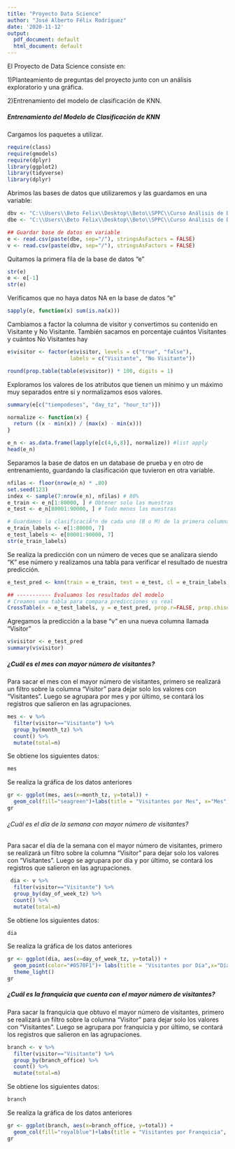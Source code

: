 ---
title: "Proyecto Data Science"
author: "José Alberto Félix Rodríguez"
date: '2020-11-12'
output:
  pdf_document: default
  html_document: default
---

El Proyecto de Data Science consiste en:

1)Planteamiento de preguntas del proyecto junto con un análisis exploratorio y una gráfica.

2)Entrenamiento del modelo de clasificación de KNN.


##### Entrenamiento del Modelo de Clasificación de KNN


Cargamos los paquetes a utilizar.

```{r setup, include=TRUE}
require(class)
require(gmodels)
require(dplyr)
library(ggplot2)
library(tidyverse)
library(dplyr)
```

Abrimos las bases de datos que utilizaremos y las guardamos en una variable:

```{r}
dbv <- "C:\\Users\\Beto Felix\\Desktop\\Beto\\SPPC\\Curso Análisis de Datos\\klustera\\v.csv"
dbe <- "C:\\Users\\Beto Felix\\Desktop\\Beto\\SPPC\\Curso Análisis de Datos\\klustera\\e.csv"

## Guardar base de datos en variable
e <- read.csv(paste(dbe, sep="/"), stringsAsFactors = FALSE)
v <- read.csv(paste(dbv, sep="/"), stringsAsFactors = FALSE)
```

Quitamos la primera fila de la base de datos "e"
```{r}
str(e)
e <- e[-1]
str(e)
```

Verificamos que no haya datos NA en la base de datos "e"
```{r}
sapply(e, function(x) sum(is.na(x)))
```

Cambiamos a factor la columna de visitor y convertimos su contenido en Visitante y No Visitante.
También sacamos en porcentaje cuántos Visitantes y cuántos No Visitantes hay
```{r}
e$visitor <- factor(e$visitor, levels = c("true", "false"),
                    labels = c("Visitante", "No Visitante"))

round(prop.table(table(e$visitor)) * 100, digits = 1)
```

Exploramos los valores de los atributos que tienen un mínimo y un máximo muy separados entre si y normalizamos esos valores.
```{r}
summary(e[c("tiempodeses", "day_tz", "hour_tz")])

normalize <- function(x) {
  return ((x - min(x)) / (max(x) - min(x)))
}

e_n <- as.data.frame(lapply(e[c(4,6,8)], normalize)) #list apply
head(e_n)
```

Separamos la base de datos en un database de prueba y en otro de entrenamiento, guardando la clasificación que tuvieron en otra variable.
```{r}
nfilas <- floor(nrow(e_n) * .80)
set.seed(123)
index <- sample(7:nrow(e_n), nfilas) # 80%
e_train <- e_n[1:80000, ] # Obtener solo las muestras
e_test <- e_n[80001:90000, ] # Todo menos las muestras

# Guardamos la clasificaciÃ³n de cada uno (B o M) de la primera columna
e_train_labels <- e[1:80000, 7]
e_test_labels <- e[80001:90000, 7]
str(e_train_labels)
```

Se realiza la predicción con un número de veces que se analizara siendo "K" ese número y realizamos una tabla para verificar el resultado de nuestra predicción.
```{r}
e_test_pred <- knn(train = e_train, test = e_test, cl = e_train_labels, k = 30)

## ----------- Evaluamos los resultados del modelo 
# Creamos una tabla para compara predicciones vs real
CrossTable(x = e_test_labels, y = e_test_pred, prop.r=FALSE, prop.chisq = FALSE)
```

Agregamos la predicción a la base "v" en una nueva columna llamada "Visitor"
```{r}
v$visitor <- e_test_pred
summary(v$visitor)
```


##### ¿Cuál es el mes con mayor número de visitantes?

Para sacar el mes con el mayor número de visitantes, primero se realizará un filtro sobre la columna "Visitor" para dejar solo los valores con "Visitantes". Luego se agrupara por mes y por último, se contará los registros que salieron en las agrupaciones.


```{r}
mes <- v %>%
  filter(visitor=="Visitante") %>%
  group_by(month_tz) %>%
  count() %>%
  mutate(total=n)
```

Se obtiene los siguientes datos:
```{r}
mes
```

Se realiza la gráfica de los datos anteriores

```{r}
gr <- ggplot(mes, aes(x=month_tz, y=total)) +
  geom_col(fill="seagreen")+labs(title = "Visitantes por Mes", x="Mes", y="No. de Visitantes")
gr
```

###### ¿Cuál es el día de la semana con mayor número de visitantes?

Para sacar el día de la semana con el mayor número de visitantes, primero se realizará un filtro sobre la columna "Visitor" para dejar solo los valores con "Visitantes". Luego se agrupara por día y por último, se contará los registros que salieron en las agrupaciones.


```{r}
 dia <- v %>%
  filter(visitor=="Visitante") %>%
  group_by(day_of_week_tz) %>%
  count() %>%
  mutate(total=n)
```

Se obtiene los siguientes datos:
```{r}
dia
```

Se realiza la gráfica de los datos anteriores

```{r}
gr <- ggplot(dia, aes(x=day_of_week_tz, y=total)) +
  geom_point(color="#0570F1")+ labs(title = "Visitantes por Día",x="Días de la semana",y="Visitantes")+
  theme_light()
gr
```

##### ¿Cuál es la franquicia que cuenta con el mayor número de visitantes?

Para sacar la franquicia que obtuvo el mayor número de visitantes, primero se realizará un filtro sobre la columna "Visitor" para dejar solo los valores con "Visitantes". Luego se agrupara por franquicia y por último, se contará los registros que salieron en las agrupaciones.


```{r}
branch <- v %>%
  filter(visitor=="Visitante") %>%
  group_by(branch_office) %>%
  count() %>%
  mutate(total=n)
```

Se obtiene los siguientes datos:
```{r}
branch
```


Se realiza la gráfica de los datos anteriores

```{r}
gr <- ggplot(branch, aes(x=branch_office, y=total)) +
  geom_col(fill="royalblue")+labs(title = "Visitantes por Franquicia", x="Franquicia", y="No. de Visitantes")
gr
```




